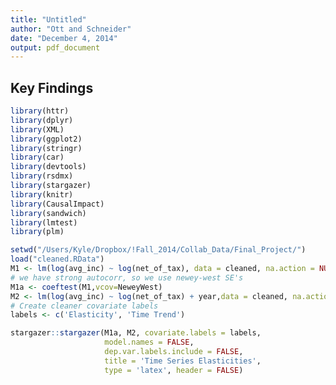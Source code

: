```yaml
---
title: "Untitled"
author: "Ott and Schneider"
date: "December 4, 2014"
output: pdf_document
---
```


## Key Findings

```r
library(httr)
library(dplyr)
library(XML)
library(ggplot2)
library(stringr)
library(car)
library(devtools)
library(rsdmx)
library(stargazer)
library(knitr)
library(CausalImpact)
library(sandwich)
library(lmtest)
library(plm)

setwd("/Users/Kyle/Dropbox/!Fall_2014/Collab_Data/Final_Project/")
load("cleaned.RData")
M1 <- lm(log(avg_inc) ~ log(net_of_tax), data = cleaned, na.action = NULL)
# we have strong autocorr, so we use newey-west SE's
M1a <- coeftest(M1,vcov=NeweyWest)
M2 <- lm(log(avg_inc) ~ log(net_of_tax) + year,data = cleaned, na.action = NULL)
# Create cleaner covariate labels
labels <- c('Elasticity', 'Time Trend')
```

```r
stargazer::stargazer(M1a, M2, covariate.labels = labels,
                     model.names = FALSE,
                     dep.var.labels.include = FALSE,
                     title = 'Time Series Elasticities',
                     type = 'latex', header = FALSE)
```